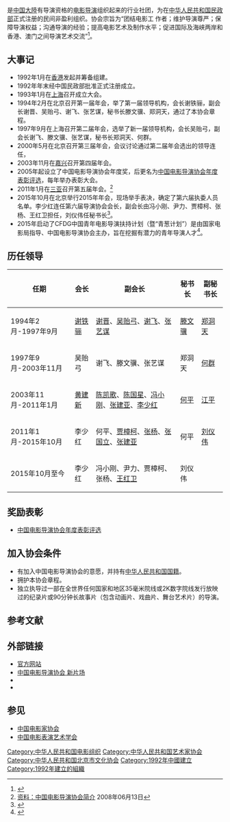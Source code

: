 {{Infobox 中国组织
|组织名稱=中国电影导演协会<br>CHINA FILM DIRECTORS' GUILD
|组织標誌= CHINA FILM DIRECTORS' GUILD.jpg
|成立年份=1992年1月
|组织性质=[[社会团体|社会团体]]
|领导职务=会长
|现任领导=[[李少红|李少红]]
|会员人数= 349<ref>2015年数据。</ref>
|总部地址={{PRC}}[[北京市|北京市]]西城区北展北街5号楼F座5层
|组织网站={{url|http://zgdydyxh.com/}}
}}
{{engname|中国电影导演协会|China Film Directors' Guild}}是[[中国大陸|中国大陸]]有导演资格的[[电影导演|电影导演]]组织起来的行业社团，为在[[中华人民共和国民政部|中华人民共和国民政部]]正式注册的民间非盈利组织。协会宗旨为“团结电影工 作者；维护导演尊严；保障导演权益；沟通导演的经验；提高电影艺术及制作水平；促进国际及海峡两岸和香港、澳门之间导演艺术交流”<ref>{{cite news|url=https://ent.qq.com/a/20150320/056751.htm|title=中国电影导演协会简介|date=2015-03-20|publisher=腾讯|accessdate=2019-04-27|archive-date=2019-04-27|archive-url=https://web.archive.org/web/20190427025945/https://ent.qq.com/a/20150320/056751.htm|dead-url=no}}</ref>。

== 大事记 ==
* 1992年1月在[[香港|香港]]发起并筹备组建。
* 1992年年末经中国民政部批准正式注册成立。
* 1993年1月在[[上海|上海]]召开成立大会。
* 1994年2月在北京召开第一届年会，举了第一届领导机构，会长谢铁骊，副会长谢晋、吴贻弓、谢飞、张艺谋，秘书长滕文骥、郑洞天，通过了本协会章程。
* 1997年9月在上海召开第二届年会，选举了新一届领导机构，会长吴贻弓，副会长谢飞、滕文骥、张艺谋，秘书长郑洞天、何群。
* 2000年5月在北京召开第三届年会，会议讨论通过第二届年会选出的领导连任，
* 2003年11月在[[嘉兴|嘉兴]]召开第四届年会。
* 2005年起设立了中国电影导演协会年度奖，后更名为[[中国电影导演协会年度表彰评选|中国电影导演协会年度表彰评选]]，每年举办表彰大会。
* 2011年1月在[[三亚|三亚]]召开第五届年会。<ref>[http://yule.sohu.com/20080613/n257477806.shtml 资料：中国电影导演协会简介] {{Wayback|url=http://yule.sohu.com/20080613/n257477806.shtml |date=20190123234011 }}2008年06月13日</ref>
* 2015年10月在北京举行2015年年会，现场举手表决，确定了第六届执委人员名单。李少红连任第六届导演协会会长，副会长由冯小刚、尹力、贾樟柯、张杨、王红卫担任，刘仪伟任秘书长<ref>{{cite news|url=http://ent.163.com/15/1020/17/B6CS31UB00031H2L.html|title=李少红任第6届电影导演协会会长 冯小刚任副职|date=2015-10-20|publisher=网易|accessdate=2015-10-31|archive-url=https://web.archive.org/web/20151021162856/http://ent.163.com/15/1020/17/B6CS31UB00031H2L.html|archive-date=2015-10-21|dead-url=yes}}</ref>。
* 2015年启动了CFDG中国青年电影导演扶持计划（暨“青葱计划”）是由国家电影局指导、中国电影导演协会主办，旨在挖掘有潜力的青年导演人才<ref>{{cite news|url=http://zgdydyxh.com/zh/qc/index.shtml|title=CFDG中国青年电影导演扶持计划|publisher=官网|accessdate=2019-04-27|archive-date=2019-04-26|archive-url=https://web.archive.org/web/20190426114917/http://zgdydyxh.com/zh/qc/index.shtml|dead-url=no}}</ref>。 

== 历任领导 ==
{| border="0" cellpadding="3px" style="border: 1px solid #999; background-color:#ffffff;"
|-align="center" style="background-color: #cccccc;"
! 任期
! 会长
! 副会长
! 秘书长
! 副秘书长
|-----
|1994年2月-1997年9月
|[[谢铁骊|谢铁骊]]
|[[谢晋|谢晋]]、[[吴贻弓|吴贻弓]]、[[谢飞|谢飞]]、[[张艺谋|张艺谋]]
|[[滕文骥|滕文骥]]
|[[郑洞天|郑洞天]]
|-----
|1997年9月-2003年11月
|吴贻弓
|谢飞、滕文骥、张艺谋
|郑洞天
|[[何群|何群]]
|-----
|2003年11月-2011年1月
|[[黄建新|黄建新]]
|[[陈凯歌|陈凯歌]]、[[陈国星|陈国星]]、[[冯小刚|冯小刚]]、[[张建亚|张建亚]]、[[李少红|李少红]]
|[[何平_(大陆导演)|何平]]
|[[江平_(導演)|江平]]
|-----
|2011年1月-2015年10月
|李少红
|何平、[[贾樟柯|贾樟柯]]、[[张杨|张杨]]、[[张国立|张国立]]、[[张建亚|张建亚]]
|何平
|[[刘仪伟|刘仪伟]]
|-----
|2015年10月至今
|李少红
|冯小刚、尹力、贾樟柯、张杨、[[王红卫|王红卫]]
|刘仪伟
|
|}

== 奖励表彰 ==
* [[中国电影导演协会年度表彰评选|中国电影导演协会年度表彰评选]]

== 加入协会条件 ==
* 有加入中国电影导演协会的意愿，并持有[[中华人民共和国国籍|中华人民共和国国籍]]。
* 拥护本协会章程。
* 独立执导过一部在全世界任何国家和地区35毫米院线或2K数字院线发行放映过的纪录片或90分钟长故事片（包含动画片、戏曲片、舞台艺术片）的导演。

== 参考文献 ==
{{Reflist|2}}

== 外部链接 ==
* [http://zgdydyxh.com/ 官方网站]{{Wayback|url=http://zgdydyxh.com/ |date=20190430055929 }}
* [https://www.xinpianchang.com/user/exp/id-10149245 中国电影导演协会 新片场]{{Wayback|url=https://www.xinpianchang.com/user/exp/id-10149245 |date=20190426121215 }}
* {{新浪博客|1939455873}}
* {{Sinaweibo|daoyanxiehui}}

== 参见 ==
{{Portal box|中华人民共和国|电影}}
* [[中国电影家协会|中国电影家协会]]
* [[中国电影表演艺术学会|中国电影表演艺术学会]]

[[Category:中华人民共和国电影组织|Category:中华人民共和国电影组织]]
[[Category:中华人民共和国艺术家协会|Category:中华人民共和国艺术家协会]]
[[Category:中华人民共和国北京市文化协会|Category:中华人民共和国北京市文化协会]]
[[Category:1992年中國建立|Category:1992年中國建立]]
[[Category:1992年建立的組織|Category:1992年建立的組織]]